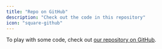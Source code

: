 ```yaml
---
title: "Repo on GitHub"
description: "Check out the code in this repository"
icon: "square-github"
---
```


To play with some code, check out [our repository on GitHub](https://github.com/FlatFilers/Upgrade-Portal).
